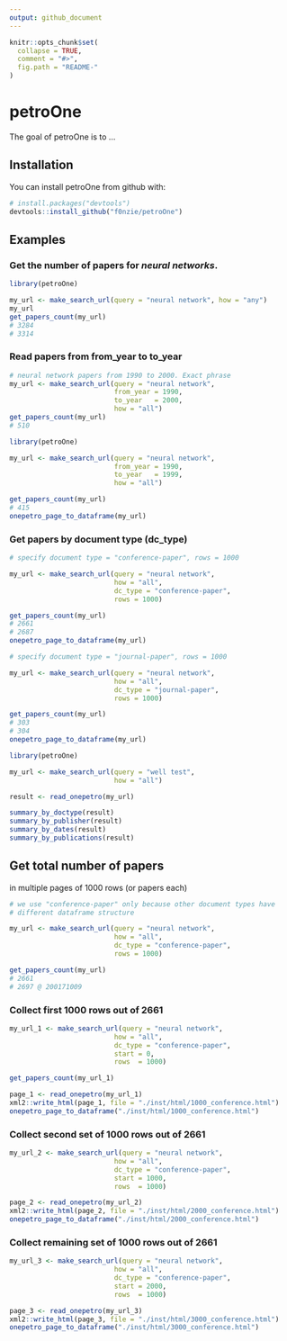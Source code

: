 ```yaml
---
output: github_document
---
```


<!-- README.md is generated from README.Rmd. Please edit that file -->

```r
knitr::opts_chunk$set(
  collapse = TRUE,
  comment = "#>",
  fig.path = "README-"
)
```

# petroOne

The goal of petroOne is to ...

## Installation

You can install petroOne from github with:

```r
# install.packages("devtools")
devtools::install_github("f0nzie/petroOne")
```

## Examples

### Get the number of papers for *neural networks*.

```r
library(petroOne)

my_url <- make_search_url(query = "neural network", how = "any")
my_url
get_papers_count(my_url)
# 3284
# 3314
```

### Read papers from from_year to to_year

```r
# neural network papers from 1990 to 2000. Exact phrase
my_url <- make_search_url(query = "neural network", 
                          from_year = 1990, 
                          to_year   = 2000, 
                          how = "all")
get_papers_count(my_url)
# 510
```

```r
library(petroOne)

my_url <- make_search_url(query = "neural network", 
                          from_year = 1990, 
                          to_year   = 1999, 
                          how = "all")

get_papers_count(my_url)
# 415
onepetro_page_to_dataframe(my_url)
```

### Get papers by document type (dc_type)

```r
# specify document type = "conference-paper", rows = 1000

my_url <- make_search_url(query = "neural network", 
                          how = "all",
                          dc_type = "conference-paper",
                          rows = 1000)

get_papers_count(my_url)
# 2661
# 2687
onepetro_page_to_dataframe(my_url)
```



```r
# specify document type = "journal-paper", rows = 1000

my_url <- make_search_url(query = "neural network", 
                          how = "all",
                          dc_type = "journal-paper",
                          rows = 1000)

get_papers_count(my_url)
# 303
# 304
onepetro_page_to_dataframe(my_url)
```



```r
library(petroOne)

my_url <- make_search_url(query = "well test", 
                          how = "all")

result <- read_onepetro(my_url)

summary_by_doctype(result)
summary_by_publisher(result)
summary_by_dates(result)
summary_by_publications(result)

```

## Get total number of papers 
in multiple pages of 1000 rows (or papers each)

```r
# we use "conference-paper" only because other document types have
# different dataframe structure

my_url <- make_search_url(query = "neural network", 
                          how = "all",
                          dc_type = "conference-paper",
                          rows = 1000)

get_papers_count(my_url)
# 2661
# 2697 @ 200171009
```

### Collect first 1000 rows out of 2661

```r
my_url_1 <- make_search_url(query = "neural network", 
                          how = "all", 
                          dc_type = "conference-paper",
                          start = 0,
                          rows  = 1000)

get_papers_count(my_url_1)

page_1 <- read_onepetro(my_url_1)
xml2::write_html(page_1, file = "./inst/html/1000_conference.html")
onepetro_page_to_dataframe("./inst/html/1000_conference.html")
```


### Collect second set of 1000 rows out of 2661

```r
my_url_2 <- make_search_url(query = "neural network", 
                          how = "all", 
                          dc_type = "conference-paper",
                          start = 1000,
                          rows  = 1000)

page_2 <- read_onepetro(my_url_2)
xml2::write_html(page_2, file = "./inst/html/2000_conference.html")
onepetro_page_to_dataframe("./inst/html/2000_conference.html")
```

### Collect remaining set of 1000 rows out of 2661

```r
my_url_3 <- make_search_url(query = "neural network", 
                          how = "all", 
                          dc_type = "conference-paper",
                          start = 2000,
                          rows  = 1000)

page_3 <- read_onepetro(my_url_3)
xml2::write_html(page_3, file = "./inst/html/3000_conference.html")
onepetro_page_to_dataframe("./inst/html/3000_conference.html")
```






